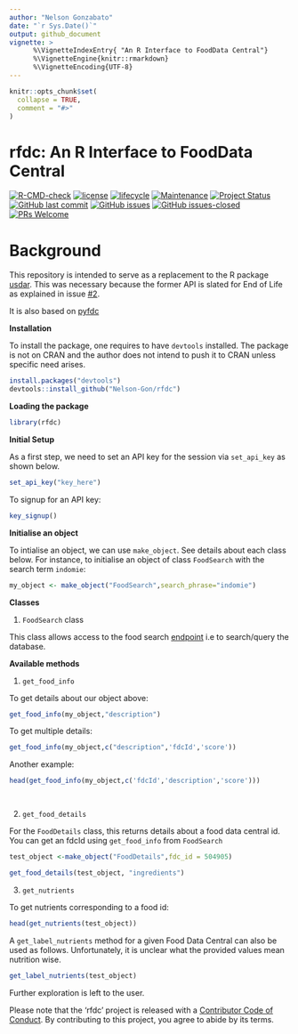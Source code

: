 ```yaml
---
author: "Nelson Gonzabato"
date: "`r Sys.Date()`"
output: github_document 
vignette: >
      %\VignetteIndexEntry{ "An R Interface to FoodData Central"}
      %\VignetteEngine{knitr::rmarkdown}
      %\VignetteEncoding{UTF-8}
---
```


```r
knitr::opts_chunk$set(
  collapse = TRUE,
  comment = "#>"
)
```


# rfdc: An R Interface to FoodData Central
[![R-CMD-check](https://github.com/Nelson-Gon/rfdc/actions/workflows/check-pkg.yaml/badge.svg)](https://github.com/Nelson-Gon/rfdc/actions/workflows/check-pkg.yaml)
[![license](https://img.shields.io/badge/license-GPL--3-blue.svg)](https://www.gnu.org/licenses/old-licenses/gpl-3.0.html) [![lifecycle](https://img.shields.io/badge/lifecycle-experimental-orange.svg)](https://www.tidyverse.org/lifecycle/#experimental)
[![Maintenance](https://img.shields.io/badge/Maintained%3F-yes-green.svg)](https://GitHub.com/Nelson-Gon/rfdc/graphs/commit-activity) 
[![Project Status](http://www.repostatus.org/badges/latest/active.svg)](http://www.repostatus.org/#active) 
 [![GitHub last commit](https://img.shields.io/github/last-commit/Nelson-Gon/rfdc.svg)](https://github.com/Nelson-Gon/rfdc/commits/master)
[![GitHub issues](https://img.shields.io/github/issues/Nelson-Gon/rfdc.svg)](https://GitHub.com/Nelson-Gon/rfdc/issues/)
[![GitHub issues-closed](https://img.shields.io/github/issues-closed/Nelson-Gon/rfdc.svg)](https://GitHub.com/Nelson-Gon/rfdc/issues?q=is%3Aissue+is%3Aclosed)
[![PRs Welcome](https://img.shields.io/badge/PRs-welcome-brightgreen.svg?style=flat-square)](http://makeapullrequest.com)

# Background

This repository is intended to serve as a replacement to the R package [usdar](https://github.com/Nelson-Gon/usdar). This was necessary because the former API is slated for End of Life as explained in issue [#2](https://github.com/Nelson-Gon/usdar/issues/2). 

It is also based on [pyfdc](https://github.com/Nelson-Gon/pyfdc)




**Installation**

To install the package, one requires to have `devtools` installed. The package is not on CRAN and the author does not intend to push it  to CRAN unless specific need arises.

```r

install.packages("devtools")
devtools::install_github("Nelson-Gon/rfdc")

```

**Loading the package**

```r

library(rfdc)

```


**Initial Setup**

As a first step, we need to set an API key for the session via `set_api_key` as shown below.

```r
set_api_key("key_here")

```

To signup for an API key:

```r

key_signup()

```

**Initialise an object**

To intialise an object, we can use `make_object`. See details about each class below. For instance, to initialise an object of class `FoodSearch` with the search term `indomie`:


```r

my_object <- make_object("FoodSearch",search_phrase="indomie")

```



**Classes**

1. `FoodSearch` class


This class allows access to the food search [endpoint](https://fdc.nal.usda.gov/api-guide.html) i.e to search/query the database. 

**Available methods**

1. `get_food_info`

To get details about our object above:


```r

get_food_info(my_object,"description")


```

To get multiple details:

```r

get_food_info(my_object,c("description",'fdcId','score'))


```

Another example:

```r

head(get_food_info(my_object,c('fdcId','description','score')))

 

```


2. `get_food_details`

For the `FoodDetails` class, this returns details about a food data central id. You can get an fdcId using `get_food_info` from `FoodSearch`


```r

test_object <-make_object("FoodDetails",fdc_id = 504905)

get_food_details(test_object, "ingredients")


```

3. `get_nutrients`

To get nutrients corresponding to a food id:

```r

head(get_nutrients(test_object))


```

A `get_label_nutrients` method for a given Food Data Central can also be used as follows. Unfortunately, it is unclear what the provided values mean nutrition wise. 

```r
get_label_nutrients(test_object)
```


Further exploration is left to the user. 



Please note that the 'rfdc' project is released with a
[Contributor Code of Conduct](.github/CODE_OF_CONDUCT.md).
By contributing to this project, you agree to abide by its terms.

